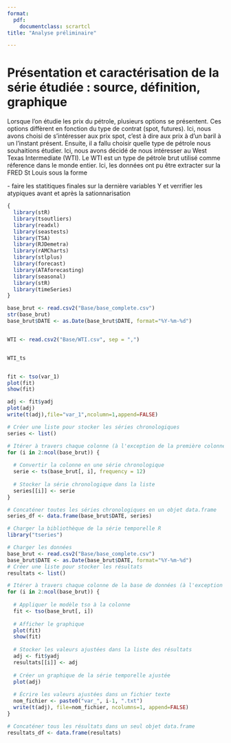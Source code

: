 ```yaml
---
format: 
  pdf: 
    documentclass: scrartcl
title: "Analyse préliminaire"

---
```


# Présentation et caractérisation de la série étudiée : source, définition, graphique

Lorsque l'on étudie les prix du pétrole, plusieurs options se présentent. Ces options diffèrent en fonction du type de contrat (spot, futures). Ici, nous avons choisi de s'intéresser aux prix spot, c'est à dire aux prix à d'un baril à un l'instant présent. Ensuite, il a fallu choisir quelle type de pétrole nous souhaitions étudier. Ici, nous avons décidé de nous intéresser au West Texas Intermediate (WTI). Le WTI est un type de pétrole brut utilisé comme réference dans le monde entier. Ici, les données ont pu être extracter sur la FRED St Louis sous la forme 


\- faire les statitiques finales sur la dernière variables Y et verrifier les atypiques avant et après la sationnarisation

```r
{
  library(stR)
  library(tsoutliers)
  library(readxl)
  library(seastests)
  library(TSA)
  library(RJDemetra)
  library(rAMCharts)
  library(stlplus)
  library(forecast)
  library(ATAforecasting)
  library(seasonal)
  library(stR)
  library(timeSeries)
}
```

```r
base_brut <- read.csv2("Base/base_complete.csv")
str(base_brut)
base_brut$DATE <- as.Date(base_brut$DATE, format="%Y-%m-%d")


WTI <- read.csv2("Base/WTI.csv", sep = ",")


WTI_ts


fit <- tso(var_1) 
plot(fit)
show(fit)

adj <- fit$yadj
plot(adj)
write(t(adj),file="var_1",ncolumn=1,append=FALSE)

```

```r
# Créer une liste pour stocker les séries chronologiques
series <- list()

# Itérer à travers chaque colonne (à l'exception de la première colonne)
for (i in 2:ncol(base_brut)) {
  
  # Convertir la colonne en une série chronologique
  serie <- ts(base_brut[, i], frequency = 12)
  
  # Stocker la série chronologique dans la liste
  series[[i]] <- serie
}

# Concaténer toutes les séries chronologiques en un objet data.frame
series_df <- data.frame(base_brut$DATE, series)

```


```r

# Charger la bibliothèque de la série temporelle R
library("tseries")

# Charger les données
base_brut <- read.csv2("Base/base_complete.csv")
base_brut$DATE <- as.Date(base_brut$DATE, format="%Y-%m-%d")
# Créer une liste pour stocker les résultats
resultats <- list()

# Itérer à travers chaque colonne de la base de données (à l'exception de la première colonne)
for (i in 2:ncol(base_brut)) {
  
  # Appliquer le modèle tso à la colonne
  fit <- tso(base_brut[, i])
  
  # Afficher le graphique
  plot(fit)
  show(fit)
  
  # Stocker les valeurs ajustées dans la liste des résultats
  adj <- fit$yadj
  resultats[[i]] <- adj
  
  # Créer un graphique de la série temporelle ajustée
  plot(adj)
  
  # Écrire les valeurs ajustées dans un fichier texte
  nom_fichier <- paste0("var_", i-1, ".txt")
  write(t(adj), file=nom_fichier, ncolumns=1, append=FALSE)
}

# Concaténer tous les résultats dans un seul objet data.frame
resultats_df <- data.frame(resultats)




```




